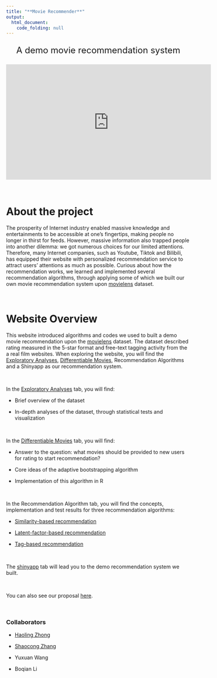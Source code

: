```yaml
---
title: "**Movie Recommender**"
output: 
  html_document:
    code_folding: null
---
```


<style type="text/css">

h1.title {
  font-size: 38px;
  color: Black;
  text-align: center;
}

h4.author { /* Header 4 - and the author and data headers use this too  */
    font-size: 18px;
  font-family: "Times New Roman", Times, serif;
  color: DarkRed;
  text-align: center;
}

</style>

<center>
<font size = "5">

A demo movie recommendation system

</font>
</center>



</style>

<center>

<iframe width="560" height="315" src="https://www.youtube.com/embed/FWAJ0JP2lUk" frameborder="0" allowfullscreen></iframe>

</font>
</center>

 
$\quad$
$\quad$
 
# About the project

The prosperity of Internet industry enabled massive knowledge and entertainments to be accessible at one's fingertips, making people no longer in thirst for feeds. However, massive information also trapped people into another dilemma: we got numerous choices for our limited attentions. Therefore, many Internet companies, such as Youtube, Tiktok and Bilibili, has equipped their website with personalized recommendation service to attract users' attentions as much as possible. Curious about how the recommendation works, we learned and implemented several recommendation algorithms, through applying some of which we built our own movie recommendation system upon [movielens](https://grouplens.org/datasets/movielens/latest/) dataset.


$\quad$
$\quad$

# Website Overview

This website introduced algorithms and codes we used to built a demo movie recommendation upon the [movielens](https://grouplens.org/datasets/movielens/latest/) dataset. The dataset described rating measured in the 5-star format and free-text tagging activity from the a real film websites. When exploring the website, you will find the [Exploratory Analyses](EDA.html), [Differentiable Movies](tree-based-bootstraping.html), Recommendation Algorithms and a Shinyapp as our recommendation system.

$\quad$

In the [Exploratory Analyses](EDA.html) tab, you will find:

- Brief overview of the dataset

- In-depth analyses of the dataset, through statistical tests and visualization

$\quad$

In the [Differentiable Movies](tree-based-bootstraping.html) tab, you will find:

- Answer to the question: what movies should be provided to new users for rating to start recommendation?

- Core ideas of the adaptive bootstrapping algorithm

- Implementation of this algorithm in R

$\quad$  

In the Recommendation Algorithm tab, you will find the concepts, implementation and test results for three recommendation algorithms:

- [Similarity-based recommendation](user_similarity.html)

- [Latent-factor-based recommendation](SVD.html)

- [Tag-based recommendation](tag_system_recommendation.html)

$\quad$

The [shinyapp](https://hzhong.shinyapps.io/movierecommender/) tab will lead you to the demo recommendation system we built.

&nbsp;

You can also see our  proposal [here](Proposal.html).

$\quad$
$\quad$

### Collaborators

- [Haoling Zhong](https://haolinzhong.github.io/)

- [Shaocong Zhang](https://shaocongz.github.io/)

- Yuxuan Wang

- Boqian Li 

